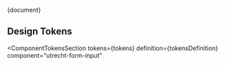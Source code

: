 
<Meta title="CSS Component/Form input/README" />

<Description>{document}</Description>

## Design Tokens

<ComponentTokensSection
  tokens={tokens}
  definition={tokensDefinition}
  component="utrecht-form-input"
></ComponentTokensSection>
